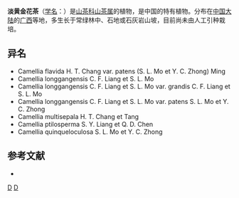 {{Speciesbox 
| taxon = Camellia flavida
| authority = [[张宏达|H. T. Chang]]
}}

'''淡黄金花茶'''（[[学名|学名]]：{{lang|la|''Camellia flavida''}}）是[[山茶科|山茶科]][[山茶属|山茶属]]的植物，是中国的特有植物。分布在[[中国大陆|中国大陆]]的[[广西|广西]]等地，多生长于常绿林中、石地或石灰岩山坡，目前尚未由人工引种栽培。

== 异名 ==
* Camellia flavida H. T. Chang var. patens (S. L. Mo et Y. C. Zhong) Ming
* Camellia longgangensis C. F. Liang et S. L. Mo
* Camellia longgangensis C. F. Liang et S. L. Mo var. grandis C. F. Liang et S. L. Mo
* Camellia longgangensis C. F. Liang et S. L. Mo var. patens S. L. Mo et Y. C. Zhong
* Camellia multisepala H. T. Chang et Tang
* Camellia ptilosperma S. Y. Liang et Q. D. Chen
* Camellia quinqueloculosa S. L. Mo et Y. C. Zhong

== 参考文献 ==
<div class="references-small">
* {{cite web| url =http://www.bioinfo.cn/db05/KmzwSpecies.php?action=view&id=22159| title =淡黄金花茶| work =《中国高等植物数据库全库》| publisher =中国科学院微生物研究所| author =昆明植物研究所| accessdate =2009-02-25| deadurl =yes| archiveurl =https://web.archive.org/web/20160305083330/http://www.bioinfo.cn/db05/KmzwSpecies.php?action=view&id=22159| archivedate =2016-03-05}}
</div>
{{Taxonbar|from=Q11152518}}

[[Category:山茶属|D]]
[[Category:中國特有植物|D]]